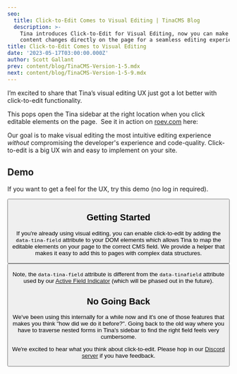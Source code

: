 ```yaml
---
seo:
  title: Click-to-Edit Comes to Visual Editing | TinaCMS Blog
  description: >-
    Tina introduces Click-to-Edit for Visual Editing, now you can make real-time
    content changes directly on the page for a seamless editing experience.
title: Click-to-Edit Comes to Visual Editing
date: '2023-05-17T03:00:00.000Z'
author: Scott Gallant
prev: content/blog/TinaCMS-Version-1-5.mdx
next: content/blog/TinaCMS-Version-1-5-9.mdx
---
```


I’m excited to share that Tina’s visual editing UX just got a lot better with click-to-edit functionality.

This pops open the Tina sidebar at the right location when you click editable elements on the page.  See it in action on [roev.com](https://www.roev.com/) here:

<WebmEmbed embedSrc="/video/click-to-edit.webm" />

Our goal is to make visual editing the most intuitive editing experience *without* compromising the developer's experience and code-quality. Click-to-edit is a big UX win and easy to implement on your site.

## Demo

If you want to get a feel for the UX, try this demo (no log in required).

<Button link="https://demo.tina.io/admin" label="Try the Demo" />

## Getting Started

If you're already using visual editing, you can enable click-to-edit by adding the `data-tina-field` attribute to your DOM elements which allows Tina to map the editable elements on your page to the correct CMS field. We provide a helper that makes it easy to add this to pages with complex data structures.

<Button link="https://tina.io/docs/contextual-editing/react/#click-to-edit-experimental" label="See the Docs" />

Note, the `data-tina-field` attribute is different from the `data-tinafield` attribute used by our [Active Field Indicator](https://github.com/tinacms/tina.io/blob/2edf55f664e41d40ca99b5fc9ee6e689890e411a/content/docs/editing/active-field-indicator.md) (which will be phased out in the future).

## No Going Back

We've been using this internally for a while now and it's one of those features that makes you think "how did we do it before?". Going back to the old way where you have to traverse nested forms in Tina's sidebar to find the right field feels very cumbersome.

We're excited to hear what you think about click-to-edit. Please hop in our [Discord server](https://discord.com/invite/zumN63Ybpf) if you have feedback.

